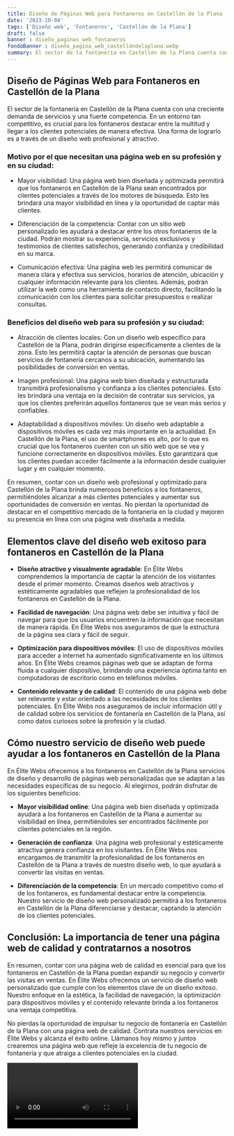 ```yaml
---
title: Diseño de Páginas Web para Fontaneros en Castellón de la Plana
date: '2023-10-04'
tags: ['Diseño web', 'Fontaneros', 'Castellón de la Plana']
draft: false
banner : diseño_paginas_web_fontaneros
fondoBanner : diseño_pagina_web_castellóndelaplana.webp
summary: El sector de la fontanería en Castellón de la Plana cuenta con una creciente demanda de servicios y una fuerte competencia. En un entorno tan competitivo, es crucial para los fontaneros destacar entre la multitud y llegar a los clientes potenciales de manera efectiva. Una forma de lograrlo es a través de un diseño web profesional y atractivo.
---
```


## Diseño de Páginas Web para Fontaneros en Castellón de la Plana

El sector de la fontanería en Castellón de la Plana cuenta con una creciente demanda de servicios y una fuerte competencia. En un entorno tan competitivo, es crucial para los fontaneros destacar entre la multitud y llegar a los clientes potenciales de manera efectiva. Una forma de lograrlo es a través de un diseño web profesional y atractivo.

### Motivo por el que necesitan una página web en su profesión y en su ciudad:

- Mayor visibilidad: Una página web bien diseñada y optimizada permitirá que los fontaneros en Castellón de la Plana sean encontrados por clientes potenciales a través de los motores de búsqueda. Esto les brindará una mayor visibilidad en línea y la oportunidad de captar más clientes.

- Diferenciación de la competencia: Contar con un sitio web personalizado les ayudará a destacar entre los otros fontaneros de la ciudad. Podrán mostrar su experiencia, servicios exclusivos y testimonios de clientes satisfechos, generando confianza y credibilidad en su marca.

- Comunicación efectiva: Una página web les permitirá comunicar de manera clara y efectiva sus servicios, horarios de atención, ubicación y cualquier información relevante para los clientes. Además, podrán utilizar la web como una herramienta de contacto directo, facilitando la comunicación con los clientes para solicitar presupuestos o realizar consultas.

### Beneficios del diseño web para su profesión y su ciudad:

- Atracción de clientes locales: Con un diseño web específico para Castellón de la Plana, podrán dirigirse específicamente a clientes de la zona. Esto les permitirá captar la atención de personas que buscan servicios de fontanería cercanos a su ubicación, aumentando las posibilidades de conversión en ventas.

- Imagen profesional: Una página web bien diseñada y estructurada transmitirá profesionalismo y confianza a los clientes potenciales. Esto les brindará una ventaja en la decisión de contratar sus servicios, ya que los clientes preferirán aquellos fontaneros que se vean más serios y confiables.

- Adaptabilidad a dispositivos móviles: Un diseño web adaptable a dispositivos móviles es cada vez más importante en la actualidad. En Castellón de la Plana, el uso de smartphones es alto, por lo que es crucial que los fontaneros cuenten con un sitio web que se vea y funcione correctamente en dispositivos móviles. Esto garantizará que los clientes puedan acceder fácilmente a la información desde cualquier lugar y en cualquier momento.

En resumen, contar con un diseño web profesional y optimizado para Castellón de la Plana brinda numerosos beneficios a los fontaneros, permitiéndoles alcanzar a más clientes potenciales y aumentar sus oportunidades de conversión en ventas. No pierdan la oportunidad de destacar en el competitivo mercado de la fontanería en la ciudad y mejoren su presencia en línea con una página web diseñada a medida.

<GifSeo />

<Cta />

## Elementos clave del diseño web exitoso para fontaneros en Castellón de la Plana

- **Diseño atractivo y visualmente agradable**: En Élite Webs comprendemos la importancia de captar la atención de los visitantes desde el primer momento. Creamos diseños web atractivos y estéticamente agradables que reflejen la profesionalidad de los fontaneros en Castellón de la Plana.

- **Facilidad de navegación**: Una página web debe ser intuitiva y fácil de navegar para que los usuarios encuentren la información que necesitan de manera rápida. En Élite Webs nos aseguramos de que la estructura de la página sea clara y fácil de seguir.

- **Optimización para dispositivos móviles**: El uso de dispositivos móviles para acceder a internet ha aumentado significativamente en los últimos años. En Élite Webs creamos páginas web que se adaptan de forma fluida a cualquier dispositivo, brindando una experiencia óptima tanto en computadoras de escritorio como en teléfonos móviles.

- **Contenido relevante y de calidad**: El contenido de una página web debe ser relevante y estar orientado a las necesidades de los clientes potenciales. En Élite Webs nos aseguramos de incluir información útil y de calidad sobre los servicios de fontanería en Castellón de la Plana, así como datos curiosos sobre la profesión y la ciudad.

## Cómo nuestro servicio de diseño web puede ayudar a los fontaneros en Castellón de la Plana

En Élite Webs ofrecemos a los fontaneros en Castellón de la Plana servicios de diseño y desarrollo de páginas web personalizadas que se adaptan a las necesidades específicas de su negocio. Al elegirnos, podrán disfrutar de los siguientes beneficios:

- **Mayor visibilidad online**: Una página web bien diseñada y optimizada ayudará a los fontaneros en Castellón de la Plana a aumentar su visibilidad en línea, permitiéndoles ser encontrados fácilmente por clientes potenciales en la región.

- **Generación de confianza**: Una página web profesional y estéticamente atractiva genera confianza en los visitantes. En Élite Webs nos encargamos de transmitir la profesionalidad de los fontaneros en Castellón de la Plana a través de nuestro diseño web, lo que ayudará a convertir las visitas en ventas.

- **Diferenciación de la competencia**: En un mercado competitivo como el de los fontaneros, es fundamental destacar entre la competencia. Nuestro servicio de diseño web personalizado permitirá a los fontaneros en Castellón de la Plana diferenciarse y destacar, captando la atención de los clientes potenciales.

## Conclusión: La importancia de tener una página web de calidad y contratarnos a nosotros

En resumen, contar con una página web de calidad es esencial para que los fontaneros en Castellón de la Plana puedan expandir su negocio y convertir las visitas en ventas. En Élite Webs ofrecemos un servicio de diseño web personalizado que cumple con los elementos clave de un diseño exitoso. Nuestro enfoque en la estética, la facilidad de navegación, la optimización para dispositivos móviles y el contenido relevante brinda a los fontaneros una ventaja competitiva.

No pierdas la oportunidad de impulsar tu negocio de fontanería en Castellón de la Plana con una página web de calidad. Contrata nuestros servicios en Élite Webs y alcanza el éxito online. Llámanos hoy mismo y juntos crearemos una página web que refleje la excelencia de tu negocio de fontanería y que atraiga a clientes potenciales en la ciudad.

<Video />

<CtaBot job='Fontaneros' city='Castellón de la Plana'/>

<Gmaps query='Castellón de la Plana+españa+maps' />